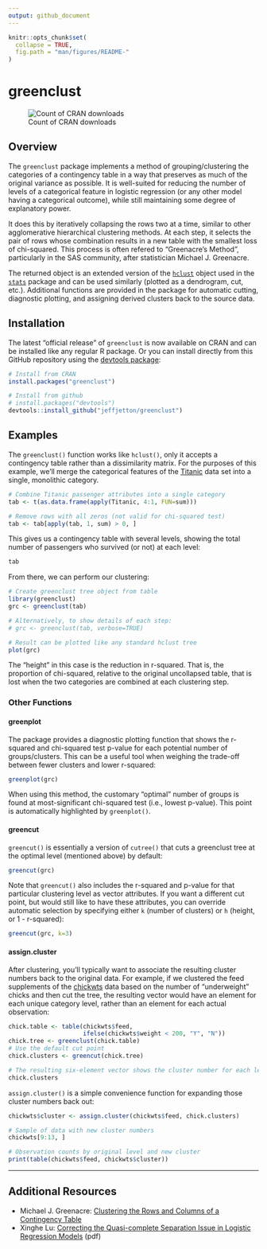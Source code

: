 ```yaml
---
output: github_document
---
```


<!-- README.md is generated from README.Rmd. Please edit that file -->

```r
knitr::opts_chunk$set(
  collapse = TRUE,
  fig.path = "man/figures/README-"
)
```
# greenclust
   
![Count of CRAN downloads](https://cranlogs.r-pkg.org/badges/grand-total/greenclust)
   
   
## Overview

The `greenclust` package implements a method of grouping/clustering the categories of a contingency table in a way that preserves as much of the original variance as possible. It is well-suited for reducing the number of levels of a categorical feature in logistic regression (or any other model having a categorical outcome), while still maintaining some degree of explanatory power.

It does this by iteratively collapsing the rows two at a time, similar to other agglomerative hierarchical clustering methods. At each step, it selects the pair of rows whose combination results in a new table with the smallest loss of chi-squared. This process is often refered to "Greenacre's Method", particularly in the SAS community, after statistician Michael J. Greenacre.

The returned object is an extended version of the [`hclust`](https://stat.ethz.ch/R-manual/R-devel/library/stats/html/hclust.html) object used in the [`stats`](https://stat.ethz.ch/R-manual/R-devel/library/stats/html/stats-package.html) package and can be used similarly (plotted as a dendrogram, cut, etc.). Additional functions are provided in the package for automatic cutting, diagnostic plotting, and assigning derived clusters back to the source data.

## Installation

The latest "official release" of `greenclust` is now available on CRAN and can be installed like any regular R package. Or you can install directly from this GitHub repository using the [devtools package](https://www.rstudio.com/products/rpackages/devtools/):

``` r
# Install from CRAN
install.packages("greenclust")

# Install from github
# install.packages("devtools")
devtools::install_github("jeffjetton/greenclust")
```

## Examples

The `greenclust()` function works like `hclust()`, only it accepts a contingency table rather than a dissimilarity matrix. For the purposes of this example, we'll merge the categorical features of the [Titanic](https://stat.ethz.ch/R-manual/R-devel/library/datasets/html/Titanic.html) data set into a single, monolithic category. 

```r
# Combine Titanic passenger attributes into a single category
tab <- t(as.data.frame(apply(Titanic, 4:1, FUN=sum)))

# Remove rows with all zeros (not valid for chi-squared test)
tab <- tab[apply(tab, 1, sum) > 0, ]
```

This gives us a contingency table with several levels, showing the total number of passengers who survived (or not) at each level:

```r
tab
```

From there, we can perform our clustering:

```r
# Create greenclust tree object from table
library(greenclust)
grc <- greenclust(tab)

# Alternatively, to show details of each step:
# grc <- greenclust(tab, verbose=TRUE)

# Result can be plotted like any standard hclust tree
plot(grc)
```

The "height" in this case is the reduction in r-squared. That is, the proportion of chi-squared, relative to the original uncollapsed table, that is lost when the two categories are combined at each clustering step.
   
### Other Functions
   
#### greenplot
    
The package provides a diagnostic plotting function that shows the r-squared and chi-squared test p-value for each potential number of groups/clusters. This can be a useful tool when weighing the trade-off between fewer clusters and lower r-squared:

```r
greenplot(grc)
```

When using this method, the customary "optimal" number of groups is found at most-significant chi-squared test (i.e., lowest p-value). This point is automatically highlighted by `greenplot()`.
   
#### greencut
    
`greencut()` is essentially a version of `cutree()` that cuts a greenclust tree at the optimal level (mentioned above) by default:

```r
greencut(grc)
```

Note that `greencut()` also includes the r-squared and p-value for that particular clustering level as vector attributes. If you want a different cut point, but would still like to have these attributes, you can override automatic selection by specifying either `k` (number of clusters) or `h` (height, or 1 - r-squared):

```r
greencut(grc, k=3)
```
    
#### assign.cluster
    
After clustering, you'll typically want to associate the resulting cluster numbers back to the original data. For example, if we clustered the feed supplements of the [chickwts](https://stat.ethz.ch/R-manual/R-devel/library/datasets/html/chickwts.html) data based on the number of "underweight" chicks and then cut the tree, the resulting vector would have an element for each unique category level, rather than an element for each actual observation:

```r
chick.table <- table(chickwts$feed,
                     ifelse(chickwts$weight < 200, "Y", "N"))
chick.tree <- greenclust(chick.table)
# Use the default cut point
chick.clusters <- greencut(chick.tree)

# The resulting six-element vector shows the cluster number for each level
chick.clusters
```
`assign.cluster()` is a simple convenience function for expanding those cluster numbers back out:
```r
chickwts$cluster <- assign.cluster(chickwts$feed, chick.clusters)

# Sample of data with new cluster numbers
chickwts[9:13, ]

# Observation counts by original level and new cluster
print(table(chickwts$feed, chickwts$cluster))
```
---

## Additional Resources

* Michael J. Greenacre: [Clustering the Rows and Columns of a Contingency Table](https://doi.org/10.1007/BF01901670)
* Xinghe Lu: [Correcting the Quasi-complete Separation Issue in Logistic Regression Models](https://pdfs.semanticscholar.org/bbb0/2b26cf6a1628b27ddef70a83b92962d6dce2.pdf) (pdf)
